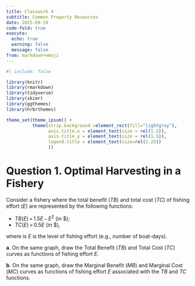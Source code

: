 ```yaml
---
title: Classwork 4
subtitle: Common Property Resources
date: 2025-09-19
code-fold: true
execute: 
  echo: true
  warning: false
  message: false
from: markdown+emoji
---
```

```r
#| include: false

library(knitr)
library(rmarkdown)
library(tidyverse)
library(skimr)
library(ggthemes)
library(hrbrthemes)

theme_set(theme_ipsum() +
          theme(strip.background =element_rect(fill="lightgray"),
                axis.title.x = element_text(size = rel(1.5)),
                axis.title.y = element_text(size = rel(1.5)),
                legend.title = element_text(size=rel(1.25))
                ))
```



# Question 1. Optimal Harvesting in a Fishery
Consider a fishery where the total benefit ($TB$) and total cost ($TC$) of fishing effort ($E$) are represented by the following functions:

- $TB(E) \,=\, 1.5E \,-\, E^{2}$ (in \$);
- $TC(E) \,=\, 0.5E$ (in \$),

where is $E$ is the level of fishing effort (e.g., number of boat-days).


**a**. On the same graph, draw the Total Benefit ($TB$) and Total Cost ($TC$) curves as functions of fishing effort $E$.

**b**. On the same graph, draw the Marginal Benefit ($MB$) and Marginal Cost ($MC$) curves as functions of fishing effort  $E$ associated with the $TB$ and $TC$ functions.


